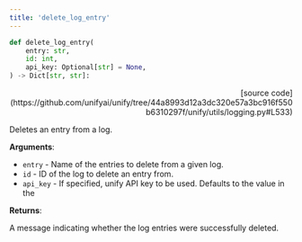 ```yaml
---
title: 'delete_log_entry'
---
```


```python
def delete_log_entry(
    entry: str,
    id: int,
    api_key: Optional[str] = None,
) -> Dict[str, str]:
```

<p align="right">[source code](https://github.com/unifyai/unify/tree/44a8993d12a3dc320e57a3bc916f550b6310297f/unify/utils/logging.py#L533)</p>

Deletes an entry from a log.

**Arguments**:

- `entry` - Name of the entries to delete from a given log.
- `id` - ID of the log to delete an entry from.
- `api_key` - If specified, unify API key to be used. Defaults to the value in the



**Returns**:

A message indicating whether the log entries were successfully deleted.